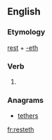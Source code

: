 ==English==

===Etymology===
[[rest]] + [[-eth]]

===Verb===
{{head|en|verb form}}

# {{en-archaic third-person singular of|rest}}

===Anagrams===
* [[tethers#English|tethers]]

[[fr:resteth]]